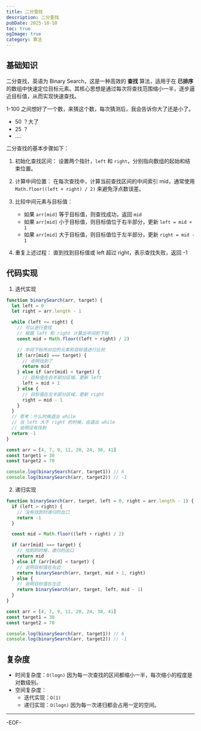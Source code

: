 ```yaml
---
title: 二分查找
description: 二分查找
pubDate: 2025-10-10
toc: true
ogImage: true
category: 算法
---
```


## 基础知识

二分查找，英语为 Binary Search，这是一种高效的 **查找** 算法，适用于在 **已排序** 的数组中快速定位目标元素。其核心思想是通过每次将查找范围缩小一半，逐步逼近目标值，从而实现快速查找。

1-100 之间想好了一个数，来猜这个数，每次猜测后，我会告诉你大了还是小了。

- 50 ？大了
- 25 ？
- ....

二分查找的基本步骤如下：

1. 初始化查找区间： 设置两个指针，`left` 和 `right`，分别指向数组的起始和结束位置。

2. 计算中间位置： 在每次查找中，计算当前查找区间的中间索引 mid，通常使用 `Math.floor((left + right) / 2)` 来避免浮点数误差。

3. 比较中间元素与目标值：
   - 如果 `arr[mid]` 等于目标值，则查找成功，返回 `mid`
   - 如果 `arr[mid]` 小于目标值，则目标值位于右半部分，更新 `left = mid + 1`
   - 如果 `arr[mid]` 大于目标值，则目标值位于左半部分，更新 `right = mid - 1`

4. 重复上述过程： 直到找到目标值或 left 超过 right，表示查找失败，返回 -1

## 代码实现

1. 迭代实现

```js
function binarySearch(arr, target) {
  let left = 0
  let right = arr.length - 1

  while (left <= right) {
    // 可以进行查找
    // 根据 left 和 right 计算出中间的下标
    const mid = Math.floor((left + right) / 2)

    // 中间下标所对应的元素和目标值进行比较
    if (arr[mid] === target) {
      // 说明找到了
      return mid
    } else if (arr[mid] < target) {
      // 目标值在右半部分区域，更新 left
      left = mid + 1
    } else {
      // 目标值在左半部分区域，更新 right
      right = mid - 1
    }
  }
  // 思考：什么时候退出 while
  // 当 left 大于 right 的时候，会退出 while
  // 说明没有找到
  return -1
}

const arr = [4, 7, 9, 11, 20, 24, 30, 41]
const target1 = 30
const target2 = 70

console.log(binarySearch(arr, target1)) // 6
console.log(binarySearch(arr, target2)) // -1
```

2. 递归实现

```js
function binarySearch(arr, target, left = 0, right = arr.length - 1) {
  if (left > right) {
    // 没有找到时递归的出口
    return -1
  }

  const mid = Math.floor((left + right) / 2)

  if (arr[mid] === target) {
    // 找到的时候，递归的出口
    return mid
  } else if (arr[mid] < target) {
    // 说明目标值在右边
    return binarySearch(arr, target, mid + 1, right)
  } else {
    // 说明目标值在左边
    return binarySearch(arr, target, left, mid - 1)
  }
}

const arr = [4, 7, 9, 11, 20, 24, 30, 41]
const target1 = 30
const target2 = 70

console.log(binarySearch(arr, target1)) // 6
console.log(binarySearch(arr, target2)) // -1
```

## 复杂度

- 时间复杂度：`O(logn)` 因为每一次查找的区间都缩小一半，每次缩小的程度是对数级别。
- 空间复杂度：
  - 迭代实现：`O(1)`
  - 递归实现：`O(logn)` 因为每一次递归都会占用一定的空间。

---

-EOF-
